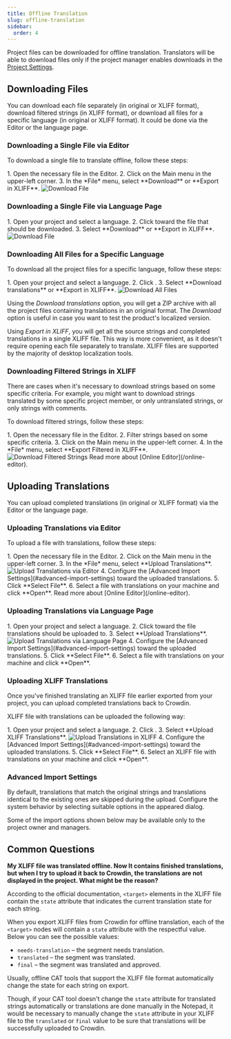 ```yaml
---
title: Offline Translation
slug: offline-translation
sidebar:
  order: 4
---
```



Project files can be downloaded for offline translation. Translators will be able to download files only if the project manager enables downloads in the [Project Settings](/project-settings).

## Downloading Files

You can download each file separately (in original or XLIFF format), download filtered strings (in XLIFF format), or download all files for a specific language (in original or XLIFF format). It could be done via the Editor or the language page.

<LinkCard
  title="XLIFF File Format Details"
  href="https://store.crowdin.com/xliff"
  target="_blank"
/>

### Downloading a Single File via Editor

To download a single file to translate offline, follow these steps:

<Steps>
  1. Open the necessary file in the Editor.
  2. Click on the Main menu <Icon name="mdi:menu" class="inline-icon"/> in the upper-left corner.
  3. In the *File* menu, select **Download** or **Export in XLIFF**. <Image src={downloadFiles3} alt="Download File" />
</Steps>

### Downloading a Single File via Language Page

<Steps>
  1. Open your project and select a language.
  2. Click <Icon name="mdi:dots-horizontal" class="inline-icon"/> toward the file that should be downloaded.
  3. Select **Download** or **Export in XLIFF**. <Image src={downloadFiles2} alt="Download File" />
</Steps>

### Downloading All Files for a Specific Language

To download all the project files for a specific language, follow these steps:

<Steps>
  1. Open your project and select a language.
  2. Click <Icon name="heroicons:arrows-up-down-solid" class="inline-icon"/>.
  3. Select **Download translations** or **Export in XLIFF**. <Image src={downloadFiles} alt="Download All Files" />
</Steps>

Using the *Download translations* option, you will get a ZIP archive with all the project files containing translations in an original format. The *Download* option is useful in case you want to test the product's localized version.

Using *Export in XLIFF*, you will get all the source strings and completed translations in a single XLIFF file. This way is more convenient, as it doesn't require opening each file separately to translate. XLIFF files are supported by the majority of desktop localization tools.

### Downloading Filtered Strings in XLIFF

There are cases when it's necessary to download strings based on some specific criteria. For example, you might want to download strings translated by some specific project member, or only untranslated strings, or only strings with comments.

To download filtered strings, follow these steps:

<Steps>
  1. Open the necessary file in the Editor.
  2. Filter strings based on some specific criteria.
  3. Click on the Main menu <Icon name="mdi:menu" class="inline-icon"/> in the upper-left corner.
  4. In the *File* menu, select **Export Filtered in XLIFF**. <Image src={downloadFilesExportFiltered} alt="Download Filtered Strings" />
</Steps>

<ReadMore>
  Read more about [Online Editor](/online-editor).
</ReadMore>

## Uploading Translations

You can upload completed translations (in original or XLIFF format) via the Editor or the language page.

### Uploading Translations via Editor

To upload a file with translations, follow these steps:

<Steps>
  1. Open the necessary file in the Editor.
  2. Click on the Main menu <Icon name="mdi:menu" class="inline-icon"/> in the upper-left corner.
  3. In the *File* menu, select **Upload Translations**. <Image src={uploadTranslationsEditor} alt="Upload Translations via Editor" />
  4. Configure the [Advanced Import Settings](#advanced-import-settings) toward the uploaded translations.
  5. Click **Select File**.
  6. Select a file with translations on your machine and click **Open**.
</Steps>

<ReadMore>
  Read more about [Online Editor](/online-editor).
</ReadMore>

### Uploading Translations via Language Page

<Steps>
  1. Open your project and select a language.
  2. Click <Icon name="mdi:dots-horizontal" class="inline-icon"/> toward the file translations should be uploaded to.
  3. Select **Upload Translations**. <Image src={uploadTranslationsLanguagePage} alt="Upload Translations via Language Page" />
  4. Configure the [Advanced Import Settings](#advanced-import-settings) toward the uploaded translations.
  5. Click **Select File**.
  6. Select a file with translations on your machine and click **Open**.
</Steps>

### Uploading XLIFF Translations

Once you've finished translating an XLIFF file earlier exported from your project, you can upload completed translations back to Crowdin.

XLIFF file with translations can be uploaded the following way:

<Steps>
  1. Open your project and select a language.
  2. Click <Icon name="heroicons:arrows-up-down-solid" class="inline-icon"/>.
  3. Select **Upload XLIFF Translations**. <Image src={uploadTranslationsXliff} alt="Upload Translations in XLIFF" />
  4. Configure the [Advanced Import Settings](#advanced-import-settings) toward the uploaded translations.
  5. Click **Select File**.
  6. Select an XLIFF file with translations on your machine and click **Open**.
</Steps>

### Advanced Import Settings

By default, translations that match the original strings and translations identical to the existing ones are skipped during the upload. Configure the system behavior by selecting suitable options in the appeared dialog.

<Aside>
  Some of the import options shown below may be available only to the project owner and managers.
</Aside>

## Common Questions

**My XLIFF file was translated offline. Now It contains finished translations, but when I try to upload it back to Crowdin, the translations are not displayed in the project. What might be the reason?**

According to the official documentation, `<target>` elements in the XLIFF file contain the `state` attribute that indicates the current translation state for each string.

When you export XLIFF files from Crowdin for offline translation, each of the `<target>` nodes will contain a `state` attribute with the respectful value. Below you can see the possible values:

- `needs-translation` – the segment needs translation.
- `translated` – the segment was translated.
- `final` – the segment was translated and approved.

Usually, offline CAT tools that support the XLIFF file format automatically change the state for each string on export.

Though, if your CAT tool doesn't change the `state` attribute for translated strings automatically or translations are done manually in the Notepad, it would be necessary to manually change the `state` attribute in your XLIFF file to the `translated` or `final` value to be sure that translations will be successfully uploaded to Crowdin.
